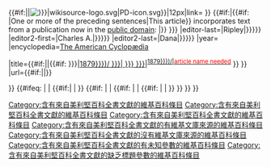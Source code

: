 <!--
optional icon - included by default
-->{{#if:{{{noicon|}}}||[[Image:{{#if:{{{wstitle|{{{1|}}}<!-- -->}}}|wikisource-logo.svg|PD-icon.svg}}|12px|link=]]&nbsp;}}<!--
optional verbatim message - not included by default
-->{{#if:{{{vb|}}}|{{#if: {{{inline|}}}|One or more of the preceding sentences|This article}} incorporates text from a publication now in the [[public domain]]:&nbsp;|}}<!--
cite encyclopedia wrapper:
unlinked title can be specified;
otherwise first unnamed arg is used for Wikisource link.
year defaults to 1879
-->{{cite encyclopaedia
<!--pass in other standard parameters-->
|first={{{first|}}}
|first1={{{first1|}}}
|first2={{{first2|}}}

|last={{{last|}}}
|last1={{{last1|}}}
|last2={{{last2|}}}

|author={{{author|}}}
|author1={{{author1|}}}
|author2={{{author2|}}}
|authors={{{authors|}}}
|authorlink={{{authorlink|}}}
|coauthors={{{coauthors|}}}

|volume={{{volume|}}}
|page={{{page|}}}
|pages={{{pages|}}}
|ref= {{{ref|}}}

<!-- set defaults for some parameters-->
|editor-first={{{editor-first|{{#if:{{{long|}}}|George|}}}}}
|editor-last={{{editor-last|{{#if:{{{long|}}}|Ripley|}}}}}
|editor2-first={{{editor2-first|{{#if:{{{long|}}}|Charles A.|}}}}}
|editor2-last={{{editor2-last|{{#if:{{{long|}}}|Dana|}}}}}
|year={{{year|1879}}}
|encyclopedia=[[The American Cyclopædia]]

<!-- title warn if not set -->
|title={{#if:{{{title|}}}|{{{title}}}|{{#if:{{{wstitle|{{{1|}}}<!--ws-->}}}|[[s:The American Cyclopædia ({{{year|1879}}})/{{{wstitle|{{{1|}}}<!--ws-->}}}|{{{display|{{{wstitle|{{{1|}}}<!--ws-->}}}<!--d-->}}}]]|<sup>[[s:The American Cyclopædia ({{{year|1879}}})/|<span style="color:red">article name needed</span>]]</sup> <!--end if wstitle-->}}<!--end if title-->}}
<!--Only set url if the title parameter exists-->
|url={{#if:{{{title|}}}|{{{url|}}}|}}

}}<includeonly><!--
-->{{#ifeq: {{NAMESPACEE}} |<!--is not set-->
|<!--Set: sort out the parameters-->
[[Category:含有來自美利堅百科全書文獻的維基百科條目]]
{{#if:{{{vb|}}}|[[Category:含有來自美利堅百科全書文獻的維基百科條目]]
|<!-- else-->[[Category:含有來自美利堅百科全書文獻的維基百科條目]]
}}<!--
-->{{#if: {{{wstitle|}}} |[[Category:含有來自美利堅百科全書文獻的有維基文庫來源的維基百科條目]]
|<!--else-->
{{#if: {{{title|}}} | [[Category:含有來自美利堅百科全書文獻的沒有維基文庫來源的維基百科條目]]
|<!--else-->
{{#if: {{{1|}}} | [[Category:含有來自美利堅百科全書文獻的有未知參數的維基百科條目]]
|<!--else-->
[[Category:含有來自美利堅百科全書文獻的缺乏標題參數的維基百科條目]]
}}
}}
}}
}}</includeonly><noinclude>
{{documentation}}
</noinclude>